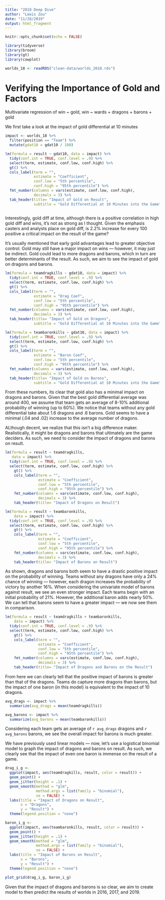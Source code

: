 ```yaml
---
title: "2018 Deep Dive"
author: "Lewis Zou"
date: "11/28/2019"
output: html_fragment
---
```


```r
knitr::opts_chunk$set(echo = FALSE)

library(tidyverse)
library(broom)
library(gt)
library(cowplot)

worlds_18 <- readRDS("clean-data/worlds_2018.rds")
```

# Verifying the Importance of Gold and Factors

Multivariate regression of win ~ gold, win ~ wards + dragons + barons + gold

We first take a look at the impact of gold differential at 10 minutes 

```r
impact <- worlds_18 %>%
  filter(position == "Team") %>%
  mutate(gdat10 = gdat10 / 100)

lm(formula = result ~ gdat10, data = impact) %>%
  tidy(conf.int = TRUE, conf.level = .9) %>%
  select(term, estimate, conf.low, conf.high) %>%
  gt() %>%
  cols_label(term = "", 
             estimate = "Coefficient", 
             conf.low = "5th percentile", 
             conf.high = "95th percentile") %>%
  fmt_number(columns = vars(estimate, conf.low, conf.high), 
             decimals = 3) %>%
  tab_header(title= "Impact of Gold on Result",
             subtitle = "Gold Differential at 10 Minutes into the Game")
  
```

Interestingly, gold diff at time, although there is a positive correlation in high gold diff and wins, it's not as strong as I thought. Given the emphasis casters and analysts place on gold diff, is 2.2% increase for every 100 positive a critical impact on the result of the game?

It's usually mentioned that early gold advantages lead to greater objective control. Gold may still have a major impact on wins — however, it may just be indirect. Gold could lead to more dragons and barons, which in turn are better determinants of the result. As such, we aim to see the impact of gold on dragons and barons.

```r
lm(formula = teamdragkills ~ gdat10, data = impact) %>%
  tidy(conf.int = TRUE, conf.level = .9) %>%
  select(term, estimate, conf.low, conf.high) %>%
  gt() %>%
  cols_label(term = "", 
             estimate = "Drag Coef",
             conf.low = "5th percentile", 
             conf.high = "95th percentile") %>%
  fmt_number(columns = vars(estimate, conf.low, conf.high), 
             decimals = 3) %>%
  tab_header(title= "Impact of Gold on Dragons",
             subtitle = "Gold Differential at 10 Minutes into the Game")

lm(formula = teambaronkills ~ gdat10, data = impact) %>%
  tidy(conf.int = TRUE, conf.level = .9) %>%
  select(term, estimate, conf.low, conf.high) %>%
  gt() %>%
  cols_label(term = "", 
             estimate = "Baron Coef",
             conf.low = "5th percentile", 
             conf.high = "95th percentile") %>%
  fmt_number(columns = vars(estimate, conf.low, conf.high), 
             decimals = 3) %>%
  tab_header(title= "Impact of Gold on Barons",
             subtitle = "Gold Differential at 10 Minutes into the Game")

```

From these numbers, its clear that gold also has a minimal impact on dragons and barons. Given that the best gold differential average was around 400, we assume that team gets an average of 8-10% additional probability of winning (up to 60%). We notice that teams without any gold differential take about 1.6 dragons and .6 barons. Gold seems to have a minimal (.04 and .02) increase to the average number of dragons.  

ALthough decent, we realize that this isn't a big difference maker. Realistically, it might be dragons and barons that ultimately are the game deciders. As such, we need to consider the impact of dragons and barons on result.

```r
lm(formula = result ~ teamdragkills,
   data = impact) %>%
  tidy(conf.int = TRUE, conf.level = .9) %>%
  select(term, estimate, conf.low, conf.high) %>%
    gt() %>%
    cols_label(term = "", 
               estimate = "Coefficient", 
               conf.low = "5th percentile", 
               conf.high = "95th percentile") %>%
    fmt_number(columns = vars(estimate, conf.low, conf.high), 
               decimals = 3) %>%
    tab_header(title= "Impact of Dragons on Result")
```

```r
lm(formula = result ~ teambaronkills,
    data = impact) %>%
  tidy(conf.int = TRUE, conf.level = .9) %>%
  select(term, estimate, conf.low, conf.high) %>%
    gt() %>%
    cols_label(term = "", 
               estimate = "Coefficient", 
               conf.low = "5th percentile", 
               conf.high = "95th percentile") %>%
    fmt_number(columns = vars(estimate, conf.low, conf.high), 
               decimals = 3) %>%
    tab_header(title= "Impact of Barons on Result")

```

As shown, dragons and barons both seem to have a drastic positive impact on the probability of winning. Teams without any dragons have only a 24% chance of winning — however, each dragon increases the probability of victory by another 16%. When considering the univariate model of barons against result, we see an even stronger impact. Each teams begin with an initial probability of 21%. However, the additional baron adds nearly 50%. We can tell that barons seem to have a greater impact — we now see them in comparison.

```r
lm(formula = result ~ teamdragkills + teambaronkills,
    data = impact) %>%
  tidy(conf.int = TRUE, conf.level = .9) %>%
  select(term, estimate, conf.low, conf.high) %>%
    gt() %>%
    cols_label(term = "", 
               estimate = "Coefficient", 
               conf.low = "5th percentile", 
               conf.high = "95th percentile") %>%
    fmt_number(columns = vars(estimate, conf.low, conf.high), 
               decimals = 3) %>%
    tab_header(title= "Impact of Dragons and Barons on the Result")
```

From here we can clearly tell that the positive impact of barons is greater than that of the dragons. Teams do capture more dragons than barons, but the impact of one baron (in this model) is equivalent to the impact of 10 dragons. 

```r
avg_drags <- impact %>%
  summarize(avg_drags = mean(teamdragkills))

avg_barons <- impact %>%
  summarize(avg_barons = mean(teambaronkills))
```

Considering each team gets an average of `r avg_drags` dragons and `r avg_barons` barons, we see the overall impact for barons is much greater.

We have previously used linear models — now, let's use a logistical binomial model to graph the impact of dragons and barons on result. As such, we clearly see that the impact of even one baron is immense on the result of a game.

```r

drag_i_g <- 
  ggplot(impact, aes(teamdragkills, result, color = result)) + 
  geom_point() + 
  geom_jitter(height = .1) +
  geom_smooth(method = "glm", 
              method.args = list(family = "binomial"), 
              se = FALSE) + 
  labs(title = "Impact of Dragons on Result",
       x = "Dragons",
       y = "Result") + 
  theme(legend.position = "none")

baron_i_g <- 
  ggplot(impact, aes(teambaronkills, result, color = result)) + 
  geom_point() + 
  geom_jitter(height = .1) +
  geom_smooth(method = "glm", 
              method.args = list(family = "binomial"), 
              se = FALSE) + 
  labs(title = "Impact of Barons on Result",
       x = "Barons",
       y = "Result") + 
  theme(legend.position = "none")

plot_grid(drag_i_g, baron_i_g)
```

Given that the impact of dragons and barons is so clear, we aim to create model to then predict the results of worlds in 2016, 2017, and 2019.
